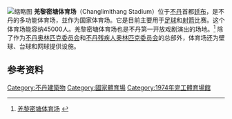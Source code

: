 {{expand|time=2014-06-29T06:57:12+00:00}}
[[File:Changlimithang_Stadium_from_mezzanine.jpg|缩略图]]
'''羌黎密塘体育场'''（Changlimithang Stadium）位于[[不丹|不丹]]首都[[廷布|廷布]]，是不丹的多功能体育场，並作为国家体育场。它是目前主要用于[[足球|足球]]和[[射箭|射箭]]比赛。这个体育场能容纳45000人。羌黎密塘体育场也是不丹第一开放戏剧演出的场地。<ref>[http://www.bbs.com.bt/Historic%20Changlimithang%20stadium%20inaugurated.html 羌黎密塘体育场] {{webarchive|url=https://web.archive.org/web/20130520065512/http://www.bbs.com.bt/Historic%20Changlimithang%20stadium%20inaugurated.html |date=2013-05-20 }}</ref>
除了作为[[不丹奥林匹克委员会|不丹奥林匹克委员会]]和[[不丹残疾人奥林匹克委员会|不丹残疾人奥林匹克委员会]]的总部外，体育场还为壁球、台球和网球提供设施。

== 参考资料 ==
<references/>

[[Category:不丹建築物|Category:不丹建築物]]
[[Category:國家體育場|Category:國家體育場]]
[[Category:1974年完工體育場館|Category:1974年完工體育場館]]